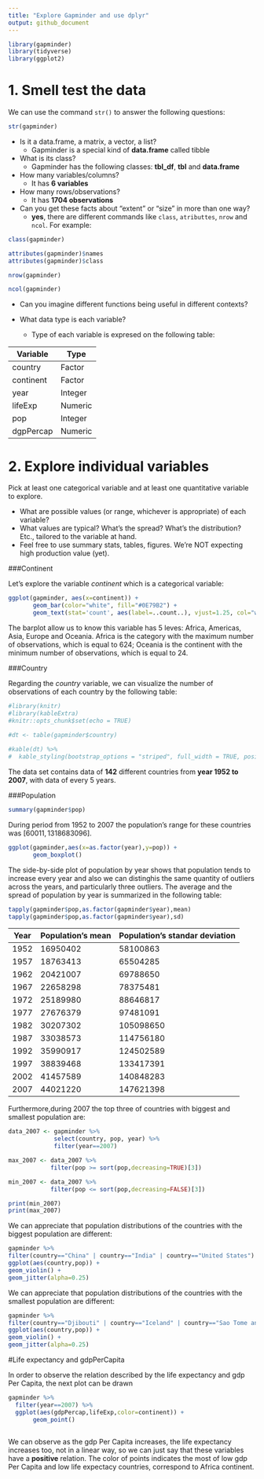 ```yaml
---
title: "Explore Gapminder and use dplyr"
output: github_document
---
```


```r
library(gapminder)
library(tidyverse)
library(ggplot2)
```

# 1. Smell test the data

We can use the command `str()` to answer the following questions:

```r
str(gapminder)
```

+ Is it a data.frame, a matrix, a vector, a list?
    - Gapminder is a special kind of **data.frame** called tibble
    
+ What is its class?
    - Gapminder has the following classes: **tbl_df**, **tbl** and **data.frame**
    
+ How many variables/columns?
    - It has **6 variables**
    
+ How many rows/observations?
    - It has **1704 observations**
    
+ Can you get these facts about “extent” or “size” in more than one way?
    - **yes**, there are different commands like `class`, `atributtes`, `nrow` and `ncol`. For example:

```r
class(gapminder)
```    

```r
attributes(gapminder)$names
attributes(gapminder)$class
```

```r
nrow(gapminder)
```

```r
ncol(gapminder)    
```

+ Can you imagine different functions being useful in different contexts?

+ What data type is each variable?
    - Type of each variable is expresed on the following table:
    
|  Variable  |    Type    |
|------------|------------|
|country     |Factor      |
|continent   |Factor      |
|year        |Integer     |
|lifeExp     |Numeric     |
|pop         |Integer     |
|dgpPercap   |Numeric     |


# 2. Explore individual variables

Pick at least one categorical variable and at least one quantitative variable to explore.

+ What are possible values (or range, whichever is appropriate) of each variable?
+ What values are typical? What’s the spread? What’s the distribution? Etc., tailored to the variable at hand.
+ Feel free to use summary stats, tables, figures. We’re NOT expecting high production value (yet).

###Continent

Let's explore the variable *continent* which is a categorical variable:

```r
ggplot(gapminder, aes(x=continent)) +
       geom_bar(color="white", fill="#0E79B2") +
       geom_text(stat='count', aes(label=..count..), vjust=1.25, col="white", size=3)
```

The barplot allow us to know this variable has 5 leves: Africa, Americas, Asia, Europe and Oceania. Africa is the category with the maximum number of observations, which is equal to 624; Oceania is the continent with the minimum number of observations, which is equal to 24.

###Country

Regarding the *country* variable, we can visualize the number of observations of each country by the following table:

```r
#library(knitr)
#library(kableExtra)
#knitr::opts_chunk$set(echo = TRUE)
```

```r

#dt <- table(gapminder$country)
            
#kable(dt) %>%
#  kable_styling(bootstrap_options = "striped", full_width = TRUE, position = "left")
```

The data set contains data of **142** different countries from **year 1952 to 2007**, with data of every 5 years.

###Population

```r
summary(gapminder$pop)
```

During period from 1952 to 2007 the population's range for these countries was $[60011,1318683096]$.

```r
ggplot(gapminder,aes(x=as.factor(year),y=pop)) +
       geom_boxplot()
```

The side-by-side plot of population by year shows that population tends to increase every year and also we can distinghis the same quantity of outliers across the years, and particularly three outliers. The average and the spread of population by year is summarized in the following table:

```r
tapply(gapminder$pop,as.factor(gapminder$year),mean)
tapply(gapminder$pop,as.factor(gapminder$year),sd)
```

|   Year   | Population's mean | Population's standar deviation |
|----------|-------------------|--------------------------------|
|   1952   |      16950402     |             58100863           |
|   1957   |      18763413     |             65504285           |
|   1962   |      20421007     |             69788650           |
|   1967   |      22658298     |             78375481           |
|   1972   |      25189980     |             88646817           |
|   1977   |      27676379     |             97481091           |
|   1982   |      30207302     |             105098650          |
|   1987   |      33038573     |             114756180          |
|   1992   |      35990917     |             124502589          |
|   1997   |      38839468     |             133417391          |
|   2002   |      41457589     |             140848283          |
|   2007   |      44021220     |             147621398          |

Furthermore,during 2007 the top three of countries with biggest and smallest population are: 

```r
data_2007 <- gapminder %>%
             select(country, pop, year) %>% 
             filter(year==2007) 

max_2007 <- data_2007 %>% 
            filter(pop >= sort(pop,decreasing=TRUE)[3])

min_2007 <- data_2007 %>% 
            filter(pop <= sort(pop,decreasing=FALSE)[3])
```

```r
print(min_2007)
print(max_2007)
```


We can appreciate that population distributions of the countries with the biggest population are different:

```r

gapminder %>% 
filter(country=="China" | country=="India" | country=="United States") %>% 
ggplot(aes(country,pop)) +
geom_violin() +
geom_jitter(alpha=0.25)

```


We can appreciate that population distributions of the countries with the smallest population are different:

```r

gapminder %>% 
filter(country=="Djibouti" | country=="Iceland" | country=="Sao Tome and Principe") %>% 
ggplot(aes(country,pop)) +
geom_violin() +
geom_jitter(alpha=0.25)

```

#Life expectancy and gdpPerCapita

In order to observe the relation described by the life expectancy and gdp Per Capita, the next plot can be drawn

```r

gapminder %>% 
  filter(year==2007) %>% 
  ggplot(aes(gdpPercap,lifeExp,color=continent)) +
       geom_point()
       
```

We can observe as the gdp Per Capita increases, the life expectancy increases too, not in a linear way, so we can just say that these variables have a **positive** relation. The color of points indicates the most of low gdp Per Capita and low life expectacy countries, correspond to Africa continent.





